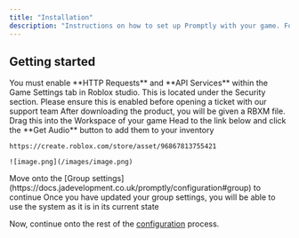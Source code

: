 ```yaml
---
title: "Installation"
description: "Instructions on how to set up Promptly with your game. Follow for step by step details on how to install the system correctly"
---
```


## Getting started

<Note>
  You must enable **HTTP Requests** and **API Services** within the Game Settings tab in Roblox studio. This is located under the Security section. Please ensure this is enabled before opening a ticket with our support team
</Note>

<Steps>
  <Step title="Drag and drop the .RBXM Promptly file into workspace">
    After downloading the product, you will be given a RBXM file. Drag this into the Workspace of your game
  </Step>
  <Step title="Get the notification sound effect">
    Head to the link below and click the **Get Audio** button to add them to your inventory

    https://create.roblox.com/store/asset/96867813755421

    ![image.png](/images/image.png)
  </Step>
  <Step title="Configure your group and role settings">
    Move onto the [Group settings](https://docs.jadevelopment.co.uk/promptly/configuration#group) to continue
  </Step>
  <Step title="All done!">
    Once you have updated your group settings, you will be able to use the system as it is in its current state
  </Step>
</Steps>

Now, continue onto the rest of the [configuration](https://docs.jadevelopment.co.uk/promptly/configuration) process.